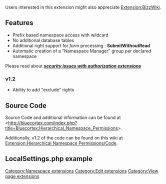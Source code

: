 {{extension
|name = Hierarchical Namespace Permissions
|image =
|type = user rights
|hook1=userCan
|status = stable
|mediawiki = tested on 1.8.2, 1.9.3, 1.10
|version = 1.2
|update = 
|download = [http://bizzwiki.googlecode.com/svn/trunk/BizzWiki/extensions/HierarchicalNamespacePermissions/ SVN]
|description = Provides an hierarchical namespace permissions system (aka "prefixes") to Mediawiki without changes to the base installation nor creation of new database tables.
|author = [[user:jldupont]]
}}

Users interested in this extension might also appreciate [[Extension:BizzWiki]].

== Features ==
* Prefix based namespace access with wildcard
* No additional database tables
* Additional right support for ''form'' processing : '''SubmitWithoutRead'''
* Automatic creation of a "Namespace Manager" group per declared namespace

Please read about '''''[[security issues with authorization extensions]]'''''

=== v1.2 ===
* Ability to add "exclude" rights

== Source Code ==
Source Code and additional information can be found at <http://bluecortex.com/index.php?title=Bluecortex:Hierarchical_Namespace_Permissions>.

Additionally, v1.2 of the code can be found on this wiki at [[Extension:Hierarchical Namespace Permissions/Code]].

== LocalSettings.php example ==
{{Extension:Hierarchical Namespace Permissions/LocalSettings Example}}
[[Category:Namespace extensions]]
[[Category:Edit extensions]]
[[Category:View page extensions]]
